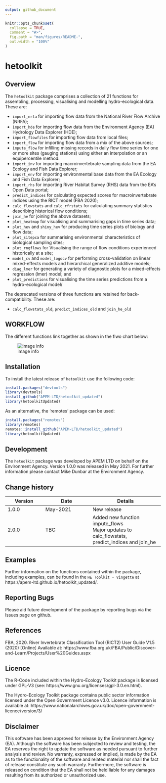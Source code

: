 ```yaml
---
output: github_document
---
```


<!-- README.md is generated from README.Rmd. Please edit that file -->

```r
knitr::opts_chunk$set(
  collapse = TRUE,
  comment = "#>",
  fig.path = "man/figures/README-",
  out.width = "100%"
)
```

# hetoolkit

<!-- badges: start -->
<!-- badges: end -->

## Overview 

The `hetoolkit` package comprises a collection of 21 functions for assembling, processing, visualising and modelling hydro-ecological data. These are:

* `import_nrfa` for importing flow data from the National River Flow Archive (NRFA);
* `import_hde` for importing flow data from the Environment Agency (EA) Hydrology Data Explorer (HDE);
* `import_flowfiles` for importing flow data from local files;
* `import_flow` for importing flow data from a mix of the above sources;
* `impute_flow` for infilling missing records in daily flow time series for one or more sites (gauging stations) using either an interpolation or an equipercentile  method.
* `import_inv` for importing macroinvertebrate sampling data from the EA Ecology and Fish Data Explorer;
* `import_env` for importing environmental base data from the EA Ecology and Fish Data Explorer;
* `import_rhs` for importing River Habitat Survey (RHS) data from the EA's Open Data portal;
* `predict_indices` for calculating expected scores for macroinvertebrate indices using the RICT model (FBA 2020);
* `calc_flowstats` and `calc_rfrstats` for calculating summary statistics describing historical flow conditions;
* `join_he` for joining the above datasets;
* `plot_heatmap` for visualising and summarising gaps in time series data;
* `plot_hev` and `shiny_hev` for producing time series plots of biology and flow data;
* `plot_sitepca` for summarising environmental characteristics of biological sampling sites;
* `plot_rngflows` for Visualising the range of flow conditions experienced historically at a site;
* `model_cv` and `model_logocv` for performing cross-validation on linear mixed-effects models and hierarchical generalized additive models;
* `diag_lmer` for generating a variety of diagnostic plots for a mixed-effects regression (lmer) model; and
* `plot_predictions` for visualising the time series predictions from a hydro-ecological model/

The deprecated versions of three functions are retained for back-compatibility. These are:

* `calc_flowstats_old`, `predict_indices_old` and `join_he_old` 

## WORKFLOW

The different functions link together as shown in the flwo chart below:

![image info](./FlowChart_v01.png)

## Installation

To install the latest release of `hetoolkit` use the following code:

``` r
install.packages("devtools")
library(devtools)
install_github("APEM-LTD/hetoolkit_updated")
library(hetoolkitUpdated)

```

As an alternative, the 'remotes' package can be used:

``` r
install.packages("remotes")
library(remotes)
remotes::install_github("APEM-LTD/hetoolkit_updated")
library(hetoolkitUpdated)

```

## Development

The `hetoolkit` package was developed by APEM LTD on behalf on the Environment Agency. Version 1.0.0 was released in May 2021. For further information please contact Mike Dunbar at the Environment Agency.

## Change history

Version | Date     | Details
--------|----------|---------------
1.0.0   | May-2021 | New release
2.0.0   | TBC      | Added new function impute_flows\
                     Major updates to calc_flowstats, predict_indices and join_he

## Examples

Further information on the functions contained within the package, including examples, can be found in the `HE Toolkit - Vingette` at https://apem-ltd.github.io/hetoolkit_updated/.

## Reporting Bugs

Please aid future development of the package by reporting bugs via the Issues page on github.

## References

FBA, 2020. River Invertebrate Classification Tool (RICT2) User Guide V1.5 (2020) [Online] Available at: https://www.fba.org.uk/FBA/Public/Discover-and-Learn/Projects/User%20Guides.aspx

## Licence

The R-Code included within the Hydro-Ecology Toolkit package is licensed under GPL-V3 (see: https://www.gnu.org/licenses/gpl-3.0.en.html).

The Hydro-Ecology Toolkit package contains public sector information licensed under the Open Government Licence v3.0.  Licence information is available at: https://www.nationalarchives.gov.uk/doc/open-government-licence/version/3/ 

## Disclaimer

This software has been approved for release by the Environment Agency (EA). Although the software has been subjected to review and testing, the EA reserves the right to update the software as needed pursuant to further analysis and review. No warranty, expressed or implied, is made by the EA as to the functionality of the software and related material nor shall the fact of release constitute any such warranty. Furthermore, the software is released on condition that the EA shall not be held liable for any damages resulting from its authorized or unauthorized use.

